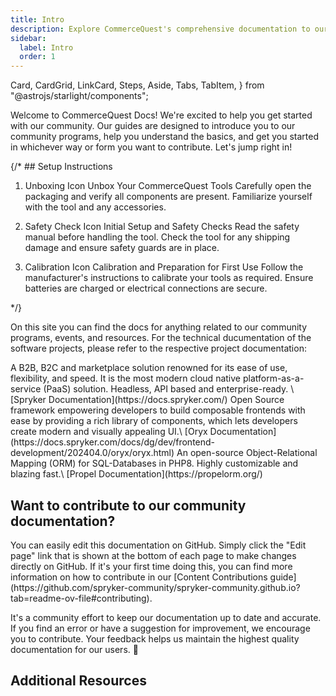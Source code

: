 ```yaml
---
title: Intro
description: Explore CommerceQuest's comprehensive documentation to our community 
sidebar:
  label: Intro
  order: 1
---
```

  Card,
  CardGrid,
  LinkCard,
  Steps,
  Aside,
  Tabs,
  TabItem,
} from "@astrojs/starlight/components";

Welcome to CommerceQuest Docs! We're excited to help you get started with our community. Our guides are designed to introduce you to our community programs, help you understand the basics, and get you started in whichever way or form you want to contribute. Let's jump right in!

{/* ## Setup Instructions

<Steps>

1. Unboxing Icon Unbox Your CommerceQuest Tools
   Carefully open the packaging and verify all components are present. Familiarize yourself with the tool and any accessories.

2. Safety Check Icon Initial Setup and Safety Checks
   Read the safety manual before handling the tool. Check the tool for any shipping damage and ensure safety guards are in place.

3. Calibration Icon Calibration and Preparation for First Use
   Follow the manufacturer's instructions to calibrate your tools as required. Ensure batteries are charged or electrical connections are secure.

</Steps> */}

On this site you can find the docs for anything related to our community programs, events, and resources.
For the technical ducumentation of the software projects, please refer to the respective project documentation:

<CardGrid stagger>

  <Card title="Spryker" icon="star">
    A B2B, B2C and marketplace solution renowned for its ease of use, flexibility, and speed. It is the most modern cloud native platform-as-a-service (PaaS) solution. Headless, API based and enterprise-ready.
\
    [Spryker Documentation](https://docs.spryker.com/)
  </Card>

  <Card title="Oryx" icon="star">
    Open Source framework empowering developers to build composable frontends with ease by providing a rich library of components, which lets developers create modern and visually appealing UI.\
    [Oryx Documentation](https://docs.spryker.com/docs/dg/dev/frontend-development/202404.0/oryx/oryx.html)
  </Card>

   <Card title="Propel" icon="star">
    An open-source Object-Relational Mapping (ORM) for SQL-Databases in PHP8. Highly customizable and blazing fast.\
    [Propel Documentation](https://propelorm.org/)
  </Card>
</CardGrid>


## Want to contribute to our community documentation?

<Aside type="tip">
  You can easily edit this documentation on GitHub. Simply click the "Edit page" link that is shown at the bottom of each page to make changes directly on GitHub. If it's your first time doing this, you can find more information on how to contribute in our [Content Contributions guide](https://github.com/spryker-community/spryker-community.github.io?tab=readme-ov-file#contributing).
</Aside>

It's a community effort to keep our documentation up to date and accurate. If you find an error or have a suggestion for improvement, we encourage you to contribute. Your feedback helps us maintain the highest quality documentation for our users. 🙏

## Additional Resources

<LinkCard
  title="Community YouTube Channel"
  description="Here you will find recordings from our Community events and announcements."
  href="https://www.youtube.com/watch?v=dK7SeH7t5MQ&list=PLJooqCSo73SiPKM3mlZzc7lGq5zEFQkRS"
/>

<LinkCard
  title="Spryker Documentation"
  description="The best place to go for any technical questions or issues you may have around Spryker development"
  href="https://docs.spryker.com/"
/>

<LinkCard
  title="Spryker Safari"
  description="Our brand new learning experience for all things Spryker. Dive into the world of Spryker with our interactive learning platform."
  href="https://safari.spryker.com/"
/>

